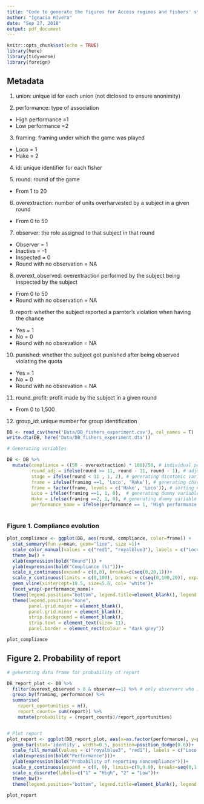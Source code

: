 ```yaml
---
title: "Code to generate the figures for Access regimes and fishers' stewardship"
author: "Ignacia Rivera"
date: "Sep 27, 2018"
output: pdf_document 
---
```


```r
knitr::opts_chunk$set(echo = TRUE)
library(here)
library(tidyverse)
library(foreign)
```

## Metadata 

1) union: unique id for each union (not diclosed to ensure anonimity)
 
2) performance: type of association 

- High performance =1
- Low performance =2 

3) framing: framing under which the game was played

- Loco = 1 
- Hake = 2 

4) id: unique identifier for each fisher

5) round: round of the game

- From 1 to 20

6) overextraction: number of units overharvested by a subject in a given round
- From 0 to 50

7) observer: the role assigned to that subject in that round 

- Observer = 1
- Inactive = -1
- Inspected = 0
- Round with no observation = NA

8) overext_observed: overextraction performed by the subject being inspected by the subject 

- From 0 to 50
- Round with no observation = NA

9) report: whether the subject reported a parnter's violation when having the chance

- Yes = 1
- No = 0
- Round with no obsrevation = NA

10) punished: whether the subject got punished after being observed violating the quota 

- Yes = 1
- No = 0
- Round with no obsrevation = NA

11) round_profit: profit made by the subject in a given round

- From 0 to 1,500

12) group_id: unique number for group identification

```r

DB <- read_csv(here('Data/DB_fishers_experiment.csv'), col_names = T) 
write.dta(DB, here('Data/DB_fishers_experiment.dta'))

# Generating variables

DB <- DB %>% 
  mutate(compliance = ((50 - overextraction) * 100)/50, # individual percent of compliance in each round
         round_adj = ifelse(round >= 11, round - 11, round - 1), # adjusting rounds for linear models 
         stage = ifelse(round < 11 , 1, 2), # generating dicotomic variable for stage
         frame = ifelse(framing ==1, 'Loco', 'Hake'), # generating character variable for frame
         frame = factor(frame, levels = c('Hake', 'Loco')), # sorting names of frames
         Loco = ifelse(framing ==1, 1, 0),  # generating dummy variable for frame loco
         Hake = ifelse(framing ==2, 1, 0), # generating dummy variable for frame hake
         performance_name = ifelse(performance == 1, 'High performance', 'Low performance')) # generating character variable for performance 
  

```

### Figure 1. Compliance evolution

```r

plot_compliance <- ggplot(DB, aes(round, compliance, color=frame)) +
  stat_summary(fun.y=mean, geom="line", size =1)+
  scale_color_manual(values = c("red1", "royalblue3"), labels = c("Loco (CEAR)", "Hake (pseudo OA)"))+
  theme_bw() + 
  xlab(expression(bold("Round"))) +
  ylab(expression(bold("Compliance (%)")))+
  scale_x_continuous(expand = c(0,0), breaks=c(seq(0,20,1)))+
  scale_y_continuous(limits = c(0,100), breaks = c(seq(0,100,20)), expand = c(0,0))+
  geom_vline(xintercept=10.5, size=5.6, col= 'white')+
  facet_wrap(~performance_name)+
  theme(legend.position="bottom", legend.title=element_blank(), legend.text =    element_text(size=11), panel.grid = element_blank(), plot.title = element_text(hjust = 0.5), panel.grid.major = element_blank(), panel.grid.minor = element_blank())+
  theme(legend.position="none",
        panel.grid.major = element_blank(),
        panel.grid.minor = element_blank(),
        strip.background = element_blank(),
        strip.text = element_text(size= 11),
        panel.border = element_rect(colour = "dark grey"))

plot_compliance

```

## Figure 2. Probability of report

```r

# generating data frame for probability of report 

DB_report_plot <- DB %>% 
  filter(overext_observed > 0 & observer==1) %>% # only observers who inspected overharvested above zero had the opportunity to report
  group_by(framing, performance) %>% 
  summarise(
    report_oportunities = n(),
    report_counts= sum(report)) %>% 
    mutate(probability = (report_counts)/report_oportunities)


# Plot report
plot_report <- ggplot(DB_report_plot, aes(x=as.factor(performance), y=probability, fill=as.factor(framing))) + 
  geom_bar(stat='identity', width=0.5, position=position_dodge(0.6))+
  scale_fill_manual(values = c("royalblue3", "red1"), labels = c("Loco (CEAR)", "Hake (pseudo OA)"))+
  xlab(expression(bold("Performance")))+
  ylab(expression(bold("Probability of reporting noncompliance")))+
  scale_y_continuous(expand = c(0, 0), limits=c(0,0.8), breaks=seq(0,1, by=0.2))+
  scale_x_discrete(labels=c("1" = "High", "2" = "Low"))+ 
  theme_bw()+
  theme(legend.position="bottom", legend.title=element_blank(), legend.text = element_text(size=9), panel.grid = element_blank(), plot.title = element_text(size = 11, hjust = 0.5), strip.text = element_text(size=9))

plot_report

```

